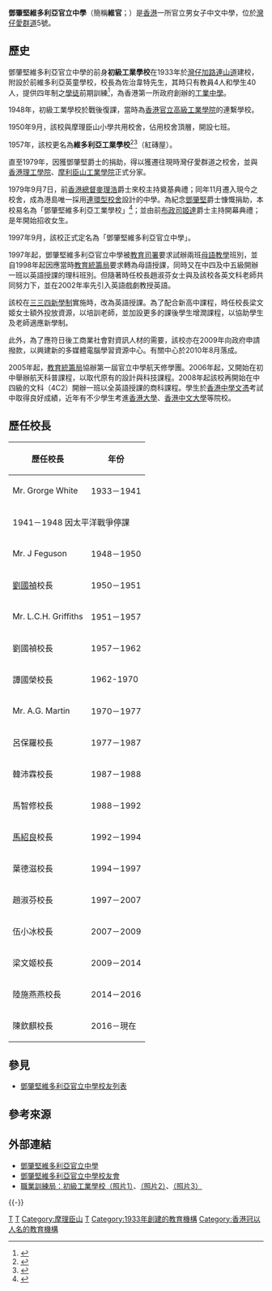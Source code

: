{{Refimprove|time=2019-12-30T09:06:51+00:00}}
{{Infobox_School
| name = 鄧肇堅維多利亞官立中學
| other_name = Tang Shiu Kin Victoria Government Secondary School
| image = [[File:HK_WC_Oi_Kwan_Road_TSK_Victoria_Gov_Sec_School.jpg|right]]
| caption = 鄧肇堅維多利亞官立中學 校舍
| motto = 貫徹始終<br>(Thorough)
| established = 1933年
| 校監 = 鄺關秀菁女士﹝首席教育主任﹝幼稚園教育﹞﹞
| principal = 陳欽麒先生（第16任）<br />（2016-17學年上任）
| vice_principal = 趙國聲先生、葉榮昌先生、許桂賢女士
| house = 紅社、黃社、藍社、綠社
| students = 約600人
| affiliation = [[香港特区政府|香港特区政府]]
| type = [[官立學校|官立中學]]（男女中学）
| language = 中文
| district = [[灣仔區|灣仔區]]
| location = {{HK}}[[灣仔|灣仔]][[愛群道|愛群道]]5號
| telephone = (+852) 2573 6962
| website = http://www.tskvgss.edu.hk/
}}

'''鄧肇堅維多利亞官立中學'''（簡稱'''維官'''；{{lang-en|Tang Shiu Kin Victoria Government Secondary School, TSKVGSS}}）是[[香港|香港]]一所官立男女子中文中學，位於[[灣仔|灣仔]][[愛群道|愛群道]]5號。

== 歷史 ==
{{refimprovesect|time=2019-12-08}}
鄧肇堅維多利亞官立中學的前身'''初級工業學校'''在1933年於[[灣仔|灣仔加路連山道]]建校，附設於前維多利亞英童學校，校長為佐治韋特先生，其時只有教員4人和學生40人，提供四年制之[[學徒|學徒]]前期訓練<ref>{{Cite web|title=學校歷史|url=https://www.tskvgss.edu.hk/sch_history.html|access-date=2021-09-14|publisher=鄧肇堅維多利亞官立中學}}</ref>，為香港第一所政府創辦的[[工業中學|工業中學]]。

1948年，初級工業學校於戰後復課，當時為[[香港官立高級工業學院|香港官立高級工業學院]]的連繫學校。

1950年9月，該校與摩理臣山小學共用校舍，佔用校舍頂層，開設七班。

1957年，該校更名為'''維多利亞工業學校'''<ref>{{Cite web|title=VPET History in Hong Kong|url=https://vpet.vtc.edu.hk/wiki/index.php?title=VPET_History_in_Hong_Kong|access-date=2021-09-14|date=2017|publisher=Vocational Training Council|language=en}}</ref><ref>{{cite news |title=初級工業學校易名 維多利亞工業學校 |url=https://mmis.hkpl.gov.hk/coverpage/-/coverpage/view?_coverpage_WAR_mmisportalportlet_hsf=%E7%95%A2%E6%A5%AD%E7%A6%AE&_coverpage_WAR_mmisportalportlet_actual_q=%28%20verbatim_dc.collection%3A%28%22Old%5C%20HK%5C%20Newspapers%22%29%20%29%20AND+%28%20%28%20allTermsMandatory%3A%28true%29%20OR+all_dc.title%3A%28%E7%95%A2%E6%A5%AD%E7%A6%AE%29%20OR+all_dc.creator%3A%28%E7%95%A2%E6%A5%AD%E7%A6%AE%29%20OR+all_dc.contributor%3A%28%E7%95%A2%E6%A5%AD%E7%A6%AE%29%20OR+all_dc.subject%3A%28%E7%95%A2%E6%A5%AD%E7%A6%AE%29%20OR+fulltext%3A%28%E7%95%A2%E6%A5%AD%E7%A6%AE%29%20OR+all_dc.description%3A%28%E7%95%A2%E6%A5%AD%E7%A6%AE%29%20%29%20%29&_coverpage_WAR_mmisportalportlet_sort_field=dc.publicationdate_bsort&p_r_p_-1078056564_c=QF757YsWv59a9PNz3lScYgr5PIFxtWmi&_coverpage_WAR_mmisportalportlet_o=713&_coverpage_WAR_mmisportalportlet_sort_order=desc&_coverpage_WAR_mmisportalportlet_filter=dc.publicationdate_dt%3A%5B1950-01-01T00%3A00%3A00Z+TO+1959-12-31T15%3A59%3A59Z%5D |page=7 |language= |publisher=香港工商日報 | date=1956-07-22 |accessdate=2022-05-02 |quote= }}</ref>（紅磚屋）。

直至1979年，因獲鄧肇堅爵士的捐助，得以獲遷往現時灣仔愛群道之校舍，並與[[香港理工大學|香港理工學院]]、[[香港專業教育學院摩理臣山分校|摩利臣山工業學院]]正式分家。

1979年9月7日，前[[香港總督|香港總督]][[麥理浩|麥理浩]]爵士來校主持奠基典禮；同年11月遷入現今之校舍，成為港島唯一採用[[連環型校舍|連環型校舍]]設計的中學。為紀念[[鄧肇堅|鄧肇堅]]爵士慷慨捐助，本校易名為「鄧肇堅維多利亞工業學校」<ref>{{Cite web|title=Junior Technical School|url=https://vpet.vtc.edu.hk/wiki/index.php?title=Junior_Technical_School|access-date=2021-09-14|date=2017|publisher=Vocational Training Council|language=en}}</ref>；並由前[[布政司|布政司]][[姬達|姬達]]爵士主持開幕典禮；是年開始招收女生。

1997年9月，該校正式定名為「鄧肇堅維多利亞官立中學」。

1997年起，鄧肇堅維多利亞官立中學被[[教育司署|教育司署]]要求試辦兩班[[母語教學|母語教學]]班別，並自1998年起因應當時[[教育局_(香港)|教育統籌局]]要求轉為母語授課，同時又在中四及中五級開辦一班以英語授課的理科班別。但隨著時任校長趙淑芬女士與及該校各英文科老師共同努力下，並在2002年率先引入英語戲劇教授英語。

該校在[[三三四高中教育改革|三三四新學制]]實施時，改為英語授課。為了配合新高中課程，時任校長梁文姬女士額外投放資源，以培訓老師，並加設更多的課後學生增潤課程，以協助學生及老師適應新學制。

此外，為了應符日後工商業社會對資訊人材的需要，該校亦在2009年向政府申請撥款，以興建新的多媒體電腦學習資源中心。有關中心於2010年8月落成。

2005年起，[[教育統籌局|教育統籌局]]協辦第一屆官立中學航天修學團。2006年起，又開始在初中舉辦航天科普課程，以取代原有的設計與科技課程。2008年起該校再開始在中四級的文科（4C2）開辦一班以全英語授課的商科課程。學生於[[香港中學文憑|香港中學文憑]]考試中取得良好成績，近年有不少學生考進[[香港大學|香港大學]]、[[香港中文大學|香港中文大學]]等院校。

== 歷任校長 ==
{| class="wikitable"
|+
!歷任校長
!年份
|-
|Mr. Grorge White
|1933－1941
|-
| colspan="2" |1941－1948 因太平洋戰爭停課
|-
|Mr. J Feguson
|1948－1950
|-
|[[劉國禎|劉國禎]]校長
|1950－1951
|-
|Mr. L.C.H. Griffiths
|1951－1957
|-
|劉國禎校長
|1957－1962
|-
|譚國榮校長
|1962-1970
|-
|Mr. A.G. Martin
|1970－1977
|-
|呂保羅校長
|1977－1987
|-
|韓沛霖校長
|1987－1988
|-
|馬智修校長
|1988－1992
|-
|[[馬紹良|馬紹良]]校長
|1992－1994
|-
|葉德滋校長
|1994－1997
|-
|趙淑芬校長
|1997－2007
|-
|伍小冰校長
|2007－2009
|-
|梁文姬校長
|2009－2014
|-
|陸施燕燕校長
|2014－2016
|-
|陳欽麒校長
|2016－現在
|}

==參見==
*[[鄧肇堅維多利亞官立中學校友列表|鄧肇堅維多利亞官立中學校友列表]]

==參考來源==
{{reflist}}

==外部連結==
{{commonscat|Tang Shiu Kin Victoria Government Secondary School}}
*[http://www.tskvgss.edu.hk/ 鄧肇堅維多利亞官立中學] {{Wayback|url=http://www.tskvgss.edu.hk/ |date=20080926140301 }}
*[http://www.tskvgss.edu.hk/alumni/ 鄧肇堅維多利亞官立中學校友會] {{Wayback|url=http://www.tskvgss.edu.hk/alumni/ |date=20160304064328 }} 
*[https://vpet.vtc.edu.hk/wiki/index.php?title=File:RedBrickHouse1.jpg 職業訓練局：初級工業學校（照片1）]、[https://vpet.vtc.edu.hk/wiki/index.php?title=File:RedBrickHouse2.jpg （照片2）]、[https://vpet.vtc.edu.hk/wiki/index.php?title=File:RedBrickHouse3.jpg （照片3）]

{{-}}
{{香港官立中學}}

[[Category:灣仔區中學|T]]
[[Category:灣仔|T]]
[[Category:摩理臣山|Category:摩理臣山]]
[[Category:香港官立中學|T]]
[[Category:1933年創建的教育機構|Category:1933年創建的教育機構]]
[[Category:香港冠以人名的教育機構|Category:香港冠以人名的教育機構]]